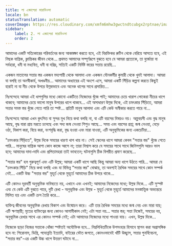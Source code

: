 ```yaml
---
title: লা এস্কালেরা মারাবিওসা
locale: bn
statusTranslation: automatic
coverImage: https://res.cloudinary.com/xmfm6mhw3gwctndtcubgx2rptnae/image/upload/v1740468922/small_cover_tratado_de_psicologia_revolucionaria_a4c0dca4e0.webp
sidebar:
    label: 2. লা এস্কালেরা মারাবিওসা
    order: 2
---
```

আমাদের একটি সত্যিকারের পরিবর্তনের জন্য আকাঙ্ক্ষা করতে হবে, এই বিরক্তিকর রুটিন থেকে বেরিয়ে আসতে হবে, এই নিছক যান্ত্রিক, ক্লান্তিকর জীবন থেকে... প্রথমত আমাদের সম্পূর্ণরূপে বুঝতে হবে যে আমরা প্রত্যেকে, তা বুর্জোয়া বা সর্বহারা, ধনী বা মধ্যবিত্ত, ধনী বা দরিদ্র, সত্যিই একটি নির্দিষ্ট স্তরের সত্তায় রয়েছি...

একজন মাতালের সত্তার স্তর একজন মদ্যপায়ী থেকে আলাদা এবং একজন যৌনকর্মীর কুমারী থেকে খুবই আলাদা। আমরা যা বলছি তা অনস্বীকার্য, অখণ্ডনীয়... আমাদের অধ্যায়ের এই অংশে এসে, আমরা একটি সিঁড়ির কল্পনা করতে কিছুই হারাই না যা নীচ থেকে উপরে উল্লম্বভাবে এবং অনেক ধাপের সাথে প্রসারিত...

নিঃসন্দেহে আমরা এই ধাপগুলির মধ্যে কোনো একটিতে নিজেদের খুঁজে পাই; আমাদের চেয়ে খারাপ লোকেরা নীচের ধাপে থাকবে; আমাদের চেয়ে ভালো মানুষ উপরের ধাপে থাকবে... এই অসাধারণ উল্লম্ব দিকে, এই চমৎকার সিঁড়িতে, আমরা সত্তার সমস্ত স্তর খুঁজে পেতে পারি তা স্পষ্ট... প্রতিটি মানুষ আলাদা এবং এটি কেউ অস্বীকার করতে পারে না...

নিঃসন্দেহে আমরা এখন কুৎসিত বা সুন্দর মুখ নিয়ে কথা বলছি না, বা এটি বয়সের বিষয়ও নয়। অল্পবয়সী এবং বৃদ্ধ মানুষ আছে, বৃদ্ধ যারা প্রায় মরতে চলেছে এবং সদ্য জন্ম নেওয়া শিশুও আছে... সময় এবং বয়সের প্রশ্ন; জন্ম নেওয়া, বেড়ে ওঠা, বিকাশ করা, বিয়ে করা, বংশবৃদ্ধি করা, বৃদ্ধ হওয়া এবং মারা যাওয়া, এটি অনুভূমিকের জন্য একচেটিয়া...

"চমৎকার সিঁড়িতে", উল্লম্ব দিকে সময়ের ধারণা খাপ খায় না। সেই স্কেলের ধাপে আমরা কেবল "সত্তার স্তর" খুঁজে পেতে পারি... মানুষের যান্ত্রিক আশা কোন কাজে আসে না; তারা বিশ্বাস করে যে সময়ের সাথে সাথে জিনিসগুলি আরও ভাল হবে; আমাদের দাদা-দাদি এবং প্রপিতামহরা তাই ভাবতেন; ঘটনাগুলি ঠিক বিপরীত প্রমাণ করেছে...

"সত্তার স্তর" হল গুরুত্বপূর্ণ এবং এটি উল্লম্ব; আমরা একটি ধাপে আছি কিন্তু আমরা অন্য ধাপে উঠতে পারি... আমরা যে "চমৎকার সিঁড়ি" নিয়ে কথা বলছি এবং যা বিভিন্ন "সত্তার স্তর" বোঝায়, তা অবশ্যই রৈখিক সময়ের সাথে কোন সম্পর্ক নেই... একটি উচ্চ "সত্তার স্তর" মুহূর্ত থেকে মুহূর্তে আমাদের ঠিক উপরে থাকে...

এটি কোনও দূরবর্তী অনুভূমিক ভবিষ্যতে নয়, এখানে এবং এখনই; আমাদের নিজেদের মধ্যে; উল্লম্ব দিকে... এটি সুস্পষ্ট এবং যে কেউ এটি বুঝতে পারে, দুটি রেখা - অনুভূমিক এবং উল্লম্ব - মুহূর্ত থেকে মুহূর্তে আমাদের মনস্তাত্ত্বিক অভ্যন্তরে মিলিত হয় এবং একটি ক্রস তৈরি করে...

ব্যক্তিত্ব জীবনের অনুভূমিক রেখায় বিকাশ এবং উন্মোচন করে। এটি তার রৈখিক সময়ের মধ্যে জন্ম নেয় এবং মারা যায়; এটি ক্ষণস্থায়ী; মৃতের ব্যক্তিত্বের জন্য কোনও আগামীকাল নেই; এটা সত্তা নয়... সত্তার স্তর; সত্তা নিজেই, সময়ের নয়, অনুভূমিক রেখার সাথে এর কোনও সম্পর্ক নেই; এটা আমাদের নিজেদের মধ্যে পাওয়া যায়। এখন, উল্লম্ব দিকে...

নিজেকে ছাড়া নিজের সত্তাকে খোঁজা স্পষ্টতই অযৌক্তিক হবে... নিম্নলিখিতটিকে উপসংহার হিসাবে স্থাপন করা অপ্রাসঙ্গিক হবে না: শিরোনাম, ডিগ্রি, পদোন্নতি ইত্যাদি, বাইরের ভৌত জগতে, কোনওভাবেই খাঁটি উচ্ছ্বাস, সত্তার পুনর্বিবেচনা, "সত্তার স্তর"-এর একটি উচ্চ ধাপে উত্তরণ ঘটাবে না...

